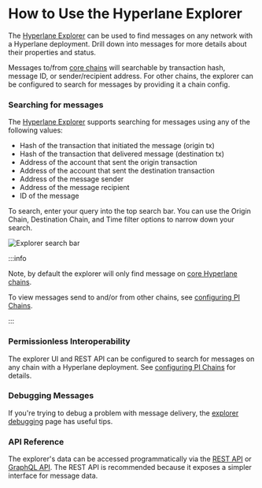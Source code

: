 # How to Use the Hyperlane Explorer

The [Hyperlane Explorer](https://explorer.hyperlane.xyz/) can be used to find messages on any network with a Hyperlane deployment. Drill down into messages for more details about their properties and status.

Messages to/from [core chains](/docs/reference/domains.mdx) will searchable by transaction hash, message ID, or sender/recipient address. For other chains, the explorer can be configured to search for messages by providing it a chain config.

### Searching for messages

The [Hyperlane Explorer](https://explorer.hyperlane.xyz/) supports searching for messages using any of the following values:

- Hash of the transaction that initiated the message (origin tx)
- Hash of the transaction that delivered message (destination tx)
- Address of the account that sent the origin transaction
- Address of the account that sent the destination transaction
- Address of the message sender
- Address of the message recipient
- ID of the message

To search, enter your query into the top search bar. You can use the Origin Chain, Destination Chain, and Time filter options to narrow down your search.

![Explorer search bar](/img/explorersearchbar.png)

:::info

Note, by default the explorer will only find message on [core Hyperlane chains](/docs/reference/domains.mdx).

To view messages send to and/or from other chains, see [configuring PI Chains](./configuring-pi-chains.mdx).

:::

### Permissionless Interoperability

The explorer UI and REST API can be configured to search for messages on any chain with a Hyperlane deployment. See [configuring PI Chains](./configuring-pi-chains.mdx) for details.

### Debugging Messages

If you're trying to debug a problem with message delivery, the [explorer debugging](./explorer-debugging.mdx) page has useful tips.

### API Reference

The explorer's data can be accessed programmatically via the [REST API](./rest-api.mdx) or [GraphQL API](./graphql-api.mdx). The REST API is recommended because it exposes a simpler interface for message data.
